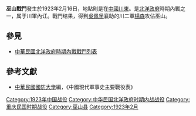{{Infobox Military Conflict|
campaign=|
image=|
caption=|
conflict=巫山戰鬥|
date=1923年2月16日|
place=[[中國|中國]]川東|
result=吳佩孚派十八師盧金山助川二軍楊森攻佔巫山|
combatant1=川二軍、吳佩孚軍十八師|
combatant2=邊防軍| 
commander1=[[楊森_(中華民國將領)|楊森]]、[[盧金山|盧金山]]|
commander2=[[賴心輝|賴心輝]]|
strength1=|
strength2=|
casualties1=|
casualties2=|
}}
'''巫山戰鬥'''發生於1923年2月16日，地點則是在[[中國|中國]][[川東|川東]]。是[[北洋政府|北洋政府]]時期內戰之一，属于川軍內讧。戰鬥结果，得到[[吳佩孚|吳佩孚]]襄助的川二軍[[楊森_(中華民國將領)|楊森]]攻佔巫山。

==參見==
*[[中華民國北洋政府時期內戰戰鬥列表|中華民國北洋政府時期內戰戰鬥列表]]
==參考文獻==
*[[中華民國|中華民國]][[國防大學_(臺灣)|國防大學]]編，《中國現代軍事史主要戰役表》

[[Category:1923年中国战役|Category:1923年中国战役]]
[[Category:中华民国北洋政府时期内战战役|Category:中华民国北洋政府时期内战战役]]
[[Category:重庆民国时期战役|Category:重庆民国时期战役]]
[[Category:巫山县|Category:巫山县]]
[[Category:1923年2月|Category:1923年2月]]